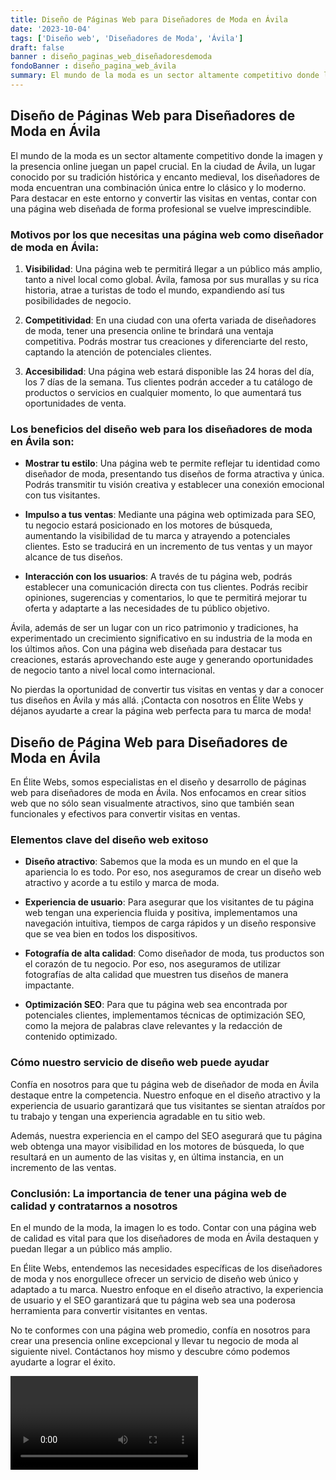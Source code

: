 ```yaml
---
title: Diseño de Páginas Web para Diseñadores de Moda en Ávila
date: '2023-10-04'
tags: ['Diseño web', 'Diseñadores de Moda', 'Ávila']
draft: false
banner : diseño_paginas_web_diseñadoresdemoda
fondoBanner : diseño_pagina_web_ávila
summary: El mundo de la moda es un sector altamente competitivo donde la imagen y la presencia online juegan un papel crucial. En la ciudad de Ávila, un lugar conocido por su tradición histórica y encanto medieval, los diseñadores de moda encuentran una combinación única entre lo clásico y lo moderno. Para destacar en este entorno y convertir las visitas en ventas, contar con una página web diseñada de forma profesional se vuelve imprescindible.
---
```


## Diseño de Páginas Web para Diseñadores de Moda en Ávila

El mundo de la moda es un sector altamente competitivo donde la imagen y la presencia online juegan un papel crucial. En la ciudad de Ávila, un lugar conocido por su tradición histórica y encanto medieval, los diseñadores de moda encuentran una combinación única entre lo clásico y lo moderno. Para destacar en este entorno y convertir las visitas en ventas, contar con una página web diseñada de forma profesional se vuelve imprescindible.

### Motivos por los que necesitas una página web como diseñador de moda en Ávila:

1. **Visibilidad**: Una página web te permitirá llegar a un público más amplio, tanto a nivel local como global. Ávila, famosa por sus murallas y su rica historia, atrae a turistas de todo el mundo, expandiendo así tus posibilidades de negocio.

2. **Competitividad**: En una ciudad con una oferta variada de diseñadores de moda, tener una presencia online te brindará una ventaja competitiva. Podrás mostrar tus creaciones y diferenciarte del resto, captando la atención de potenciales clientes.

3. **Accesibilidad**: Una página web estará disponible las 24 horas del día, los 7 días de la semana. Tus clientes podrán acceder a tu catálogo de productos o servicios en cualquier momento, lo que aumentará tus oportunidades de venta.

### Los beneficios del diseño web para los diseñadores de moda en Ávila son:

- **Mostrar tu estilo**: Una página web te permite reflejar tu identidad como diseñador de moda, presentando tus diseños de forma atractiva y única. Podrás transmitir tu visión creativa y establecer una conexión emocional con tus visitantes.

- **Impulso a tus ventas**: Mediante una página web optimizada para SEO, tu negocio estará posicionado en los motores de búsqueda, aumentando la visibilidad de tu marca y atrayendo a potenciales clientes. Esto se traducirá en un incremento de tus ventas y un mayor alcance de tus diseños.

- **Interacción con los usuarios**: A través de tu página web, podrás establecer una comunicación directa con tus clientes. Podrás recibir opiniones, sugerencias y comentarios, lo que te permitirá mejorar tu oferta y adaptarte a las necesidades de tu público objetivo.

Ávila, además de ser un lugar con un rico patrimonio y tradiciones, ha experimentado un crecimiento significativo en su industria de la moda en los últimos años. Con una página web diseñada para destacar tus creaciones, estarás aprovechando este auge y generando oportunidades de negocio tanto a nivel local como internacional.

No pierdas la oportunidad de convertir tus visitas en ventas y dar a conocer tus diseños en Ávila y más allá. ¡Contacta con nosotros en Élite Webs y déjanos ayudarte a crear la página web perfecta para tu marca de moda!

<GifSeo />

<Cta />

## Diseño de Página Web para Diseñadores de Moda en Ávila

En Élite Webs, somos especialistas en el diseño y desarrollo de páginas web para diseñadores de moda en Ávila. Nos enfocamos en crear sitios web que no sólo sean visualmente atractivos, sino que también sean funcionales y efectivos para convertir visitas en ventas.

### Elementos clave del diseño web exitoso

- **Diseño atractivo**: Sabemos que la moda es un mundo en el que la apariencia lo es todo. Por eso, nos aseguramos de crear un diseño web atractivo y acorde a tu estilo y marca de moda.

- **Experiencia de usuario**: Para asegurar que los visitantes de tu página web tengan una experiencia fluida y positiva, implementamos una navegación intuitiva, tiempos de carga rápidos y un diseño responsive que se vea bien en todos los dispositivos.

- **Fotografía de alta calidad**: Como diseñador de moda, tus productos son el corazón de tu negocio. Por eso, nos aseguramos de utilizar fotografías de alta calidad que muestren tus diseños de manera impactante.

- **Optimización SEO**: Para que tu página web sea encontrada por potenciales clientes, implementamos técnicas de optimización SEO, como la mejora de palabras clave relevantes y la redacción de contenido optimizado.

### Cómo nuestro servicio de diseño web puede ayudar

Confía en nosotros para que tu página web de diseñador de moda en Ávila destaque entre la competencia. Nuestro enfoque en el diseño atractivo y la experiencia de usuario garantizará que tus visitantes se sientan atraídos por tu trabajo y tengan una experiencia agradable en tu sitio web.

Además, nuestra experiencia en el campo del SEO asegurará que tu página web obtenga una mayor visibilidad en los motores de búsqueda, lo que resultará en un aumento de las visitas y, en última instancia, en un incremento de las ventas.

### Conclusión: La importancia de tener una página web de calidad y contratarnos a nosotros

En el mundo de la moda, la imagen lo es todo. Contar con una página web de calidad es vital para que los diseñadores de moda en Ávila destaquen y puedan llegar a un público más amplio.

En Élite Webs, entendemos las necesidades específicas de los diseñadores de moda y nos enorgullece ofrecer un servicio de diseño web único y adaptado a tu marca. Nuestro enfoque en el diseño atractivo, la experiencia de usuario y el SEO garantizará que tu página web sea una poderosa herramienta para convertir visitantes en ventas.

No te conformes con una página web promedio, confía en nosotros para crear una presencia online excepcional y llevar tu negocio de moda al siguiente nivel. Contáctanos hoy mismo y descubre cómo podemos ayudarte a lograr el éxito.

<Video />

<CtaBot job='Diseñadores de Moda' city='Ávila'/>

<Gmaps query='Ávila+españa+maps' />